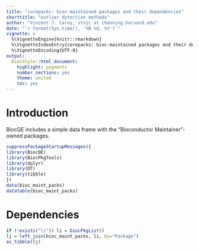 ```yaml
---
title: "corepacks: bioc-maintained packages and their dependencies"
shorttitle: "outlier dytection methods"
author: "Vincent J. Carey, stvjc at channing.harvard.edu"
date: "`r format(Sys.time(), '%B %d, %Y')`"
vignette: >
  %\VignetteEngine{knitr::rmarkdown}
  %\VignetteIndexEntry{corepacks: bioc-maintained packages and their dependencies}
  %\VignetteEncoding{UTF-8}
output:
  BiocStyle::html_document:
    highlight: pygments
    number_sections: yes
    theme: united
    toc: yes
---
```


# Introduction

BiocQE includes a simple data frame with the "Bioconductor Maintainer"-owned
packages.

```r
suppressPackageStartupMessages({
library(BiocQE)
library(BiocPkgTools)
library(dplyr)
library(DT)
library(tibble)
})
data(bioc_maint_packs)
datatable(bioc_maint_packs)
```

# Dependencies

```r
if (!exists("li")) li = biocPkgList()
lj = left_join(bioc_maint_packs, li, by="Package")
as_tibble(lj)
```
